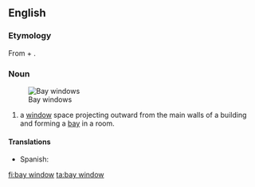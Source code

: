 ==English==

===Etymology===
From {{term|bay}} + {{term|window}}.

===Noun===
{{en-noun}}
{{wikipedia}}
[[Image:Bay Windows.JPG|thumb|right|Bay windows]]

# {{architecture}} a [[window]] space projecting outward from the main walls of a building and forming a [[bay]] in a room.

====Translations====
* Spanish: {{t-|es|ventana de bahía|f}}

[[fi:bay window]]
[[ta:bay window]]